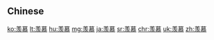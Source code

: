 {{also|羨慕}}
==Chinese==
{{zh-see|羨慕}}

[[ko:羡慕]]
[[lt:羡慕]]
[[hu:羡慕]]
[[mg:羡慕]]
[[ja:羡慕]]
[[sr:羡慕]]
[[chr:羡慕]]
[[uk:羡慕]]
[[zh:羡慕]]